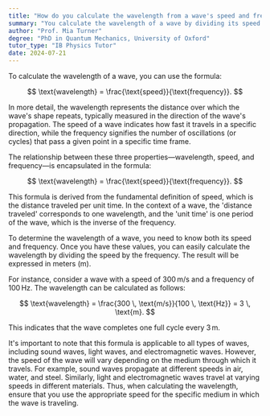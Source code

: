 ```yaml
---
title: "How do you calculate the wavelength from a wave's speed and frequency?"
summary: "You calculate the wavelength of a wave by dividing its speed by its frequency, using the formula: wavelength = speed / frequency."
author: "Prof. Mia Turner"
degree: "PhD in Quantum Mechanics, University of Oxford"
tutor_type: "IB Physics Tutor"
date: 2024-07-21
---
```


To calculate the wavelength of a wave, you can use the formula:

$$
\text{wavelength} = \frac{\text{speed}}{\text{frequency}}.
$$

In more detail, the wavelength represents the distance over which the wave's shape repeats, typically measured in the direction of the wave's propagation. The speed of a wave indicates how fast it travels in a specific direction, while the frequency signifies the number of oscillations (or cycles) that pass a given point in a specific time frame.

The relationship between these three properties—wavelength, speed, and frequency—is encapsulated in the formula:

$$
\text{wavelength} = \frac{\text{speed}}{\text{frequency}}.
$$

This formula is derived from the fundamental definition of speed, which is the distance traveled per unit time. In the context of a wave, the 'distance traveled' corresponds to one wavelength, and the 'unit time' is one period of the wave, which is the inverse of the frequency.

To determine the wavelength of a wave, you need to know both its speed and frequency. Once you have these values, you can easily calculate the wavelength by dividing the speed by the frequency. The result will be expressed in meters (m).

For instance, consider a wave with a speed of $300 \, \text{m/s}$ and a frequency of $100 \, \text{Hz}$. The wavelength can be calculated as follows:

$$
\text{wavelength} = \frac{300 \, \text{m/s}}{100 \, \text{Hz}} = 3 \, \text{m}.
$$

This indicates that the wave completes one full cycle every $3 \, \text{m}$.

It's important to note that this formula is applicable to all types of waves, including sound waves, light waves, and electromagnetic waves. However, the speed of the wave will vary depending on the medium through which it travels. For example, sound waves propagate at different speeds in air, water, and steel. Similarly, light and electromagnetic waves travel at varying speeds in different materials. Thus, when calculating the wavelength, ensure that you use the appropriate speed for the specific medium in which the wave is traveling.
    